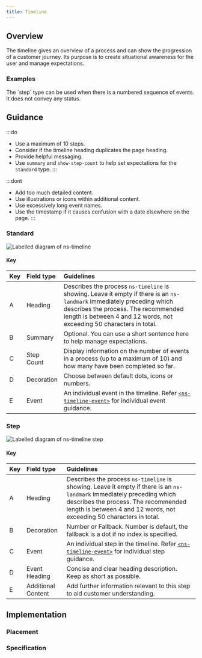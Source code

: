 ```yaml
---
title: Timeline
---
```




## Overview

<CompDetails name={componentName} />

The timeline gives an overview of a process and can show the progression of a customer journey. Its purpose is to create situational awareness for the user and manage expectations.

### Examples
<Tabs>
  <TabItem label="Standard">
    <ExampleViewer type="standard" />
  </TabItem>
  <TabItem label="Step">
  The `step` type can be used when there is a numbered sequence of events. It does not convey any status.
    <ExampleViewer type="step" />
  </TabItem>
</Tabs>

## Guidance

:::do
- Use a maximum of 10 steps.
- Consider if the timeline heading duplicates the page heading.
- Provide helpful messaging.
- Use `summary` and `show-step-count` to help set expectations for the `standard` type.
:::

:::dont
- Add too much detailed content.
- Use illustrations or icons within additional content.
- Use excessively long event names.
- Use the timestamp if it causes confusion with a date elsewhere on the page.
:::

### Standard

![Labelled diagram of ns-timeline](@assets/components/ns-timeline/guidance.webp)

#### Key

| Key | Field type | Guidelines |
| :--- | :--- | :--- |
| <span class="marker">A</span> | Heading | Describes the process `ns-timeline` is showing. Leave it empty if there is an `ns-landmark` immediately preceding which describes the process. The recommended length is between 4 and 12 words, not exceeding 50 characters in total. |
| <span class="marker">B</span> | Summary | Optional. You can use a short sentence here to help manage expectations. |
| <span class="marker">C</span> | Step Count | Display information on the number of events in a process (up to a maximum of 10) and how many have been completed so far. |
| <span class="marker">D</span> | Decoration | Choose between default dots, icons or numbers. |
| <span class="marker">E</span> | Event | An individual event in the timeline. Refer [`<ns-timeline-event>`](/components/ns-timeline-event) for individual event guidance. |

### Step

![Labelled diagram of ns-timeline step](@assets/components/ns-timeline/guidance-step.webp)

#### Key

| Key | Field type | Guidelines |
| :--- | :--- | :--- |
| <span class="marker">A</span> | Heading | Describes the process `ns-timeline` is showing. Leave it empty if there is an `ns-landmark` immediately preceding which describes the process. The recommended length is between 4 and 12 words, not exceeding 50 characters in total. |
| <span class="marker">B</span> | Decoration | Number or Fallback. Number is default, the fallback is a dot if no index is specified. |
| <span class="marker">C</span> | Event | An individual step in the timeline. Refer [`<ns-timeline-event>`](/components/ns-timeline-event) for individual step guidance. |
| <span class="marker">D</span> | Event Heading | Concise and clear heading description. Keep as short as possible. |
| <span class="marker">E</span> | Additional Content | Add further information relevant to this step to aid customer understanding. |

## Implementation

### Placement

<Placement name={componentName} />

### Specification

<Specification name={componentName} />

